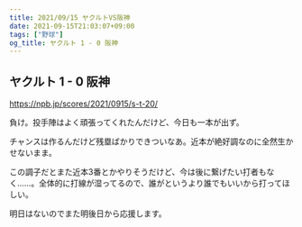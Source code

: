 ```yaml
---
title: 2021/09/15 ヤクルトVS阪神
date: 2021-09-15T21:03:07+09:00
tags: ["野球"]
og_title: ヤクルト 1 - 0 阪神
---
```


## ヤクルト 1 - 0 阪神

https://npb.jp/scores/2021/0915/s-t-20/


負け。投手陣はよく頑張ってくれたんだけど、今日も一本が出ず。

チャンスは作るんだけど残塁ばかりできついなあ。近本が絶好調なのに全然生かせないまま。

この調子だとまた近本3番とかやりそうだけど、今は後に繋げたい打者もなく……。全体的に打線が湿ってるので、誰がというより誰でもいいから打ってほしい。

明日はないのでまた明後日から応援します。